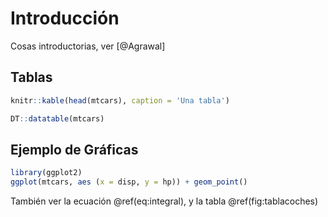 # Introducción

Cosas introductorias, ver [@Agrawal]

## Tablas

```r
knitr::kable(head(mtcars), caption = 'Una tabla')
```

```r
DT::datatable(mtcars)
```

## Ejemplo de Gráficas {#ejgrafs}

```r
library(ggplot2)
ggplot(mtcars, aes (x = disp, y = hp)) + geom_point()
```


También ver la ecuación \@ref(eq:integral), y la tabla \@ref(fig:tablacoches)